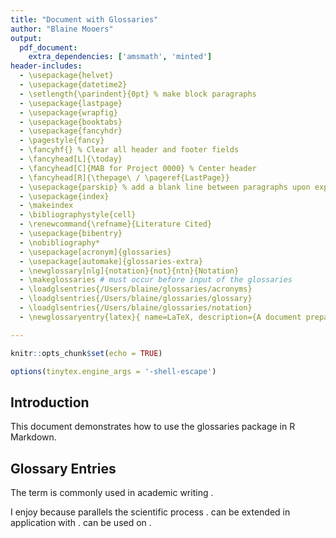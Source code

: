 ```yaml
---
title: "Document with Glossaries"
author: "Blaine Mooers"
output:
  pdf_document:
    extra_dependencies: ['amsmath', 'minted']
header-includes:
  - \usepackage{helvet}
  - \usepackage{datetime2}
  - \setlength{\parindent}{0pt} % make block paragraphs
  - \usepackage{lastpage}
  - \usepackage{wrapfig}
  - \usepackage{booktabs}
  - \usepackage{fancyhdr}
  - \pagestyle{fancy}
  - \fancyhf{} % Clear all header and footer fields
  - \fancyhead[L]{\today}
  - \fancyhead[C]{MAB for Project 0000} % Center header
  - \fancyhead[R]{\thepage\ / \pageref{LastPage}}
  - \usepackage{parskip} % add a blank line between paragraphs upon export to PDF.
  - \usepackage{index}
  - \makeindex
  - \bibliographystyle{cell}
  - \renewcommand{\refname}{Literature Cited}
  - \usepackage{bibentry}
  - \nobibliography*
  - \usepackage[acronym]{glossaries}
  - \usepackage[automake]{glossaries-extra}
  - \newglossary[nlg]{notation}{not}{ntn}{Notation}
  - \makeglossaries # must occur before input of the glossaries
  - \loadglsentries{/Users/blaine/glossaries/acronyms}
  - \loadglsentries{/Users/blaine/glossaries/glossary}
  - \loadglsentries{/Users/blaine/glossaries/notation}
  - \newglossaryentry{latex}{ name=LaTeX, description={A document preparation system} }

---
```


```r
knitr::opts_chunk$set(echo = TRUE)
```

```r
options(tinytex.engine_args = '-shell-escape')
```

\tableofcontents

## Introduction

This document demonstrates how to use the glossaries package in R Markdown.

## Glossary Entries
The term \gls{latex} is commonly used in academic writing \index{LaTeX}.

I enjoy \gls{bda} because \gls{bda} parallels the scientific process \index{BDA}.
\gls{bda} can be extended in application with \acrshort{advi}.
\gls{bda} can be used on \gls{aws}.

\section*{Illustrated and annotated bibliography}
\addcontentsline{toc}{section}{Illustrated and annotated bibliography}

\subsection*{\bibentry{Mooers2020ShortcutsForFasterImageCreationInPyMOL}}
\addcontentsline{toc}{subsection}{Mooers2020ShortcutsForFasterImageCreationInPyMOL}
\input{/Users/blaine/bibNotes/Mooers2020ShortcutsForFasterImageCreationInPyMOL.Rmd}


\subsection*{\bibentry{Mooers2021TemplatesForWritingPyMOLScripts}}
\addcontentsline{toc}{subsection}{Mooers2021TemplatesForWritingPyMOLScripts}
\input{/Users/blaine/bibNotes/Mooers2021TemplatesForWritingPyMOLScripts.Rmd}

\clearpage
\printglossary[type=\acronymtype,title=Acronyms]
\addcontentsline{toc}{section}{Acronyms}

\printglossary[title=Glossary] 
\addcontentsline{toc}{section}{Glossary}

\clearpage
\addcontentsline{toc}{section}{Mathematical Notation}
\glsaddall[types={notation}] % add all entries, not just those used.
\printglossary[type=notation, title=Mathematical Notation]

\addcontentsline{toc}{section}{Literature Cited}
\bibliography{/Users/blaine/Documents/global}

\addcontentsline{toc}{section}{Index}
\printindex

